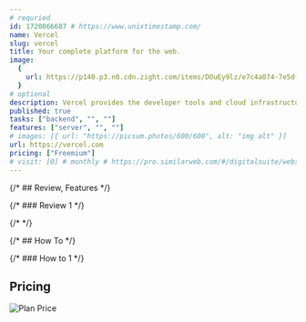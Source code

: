 ```yaml
---
# requried
id: 1720866687 # https://www.unixtimestamp.com/
name: Vercel
slug: vercel
title: Your complete platform for the web.
image:
  {
    url: https://p140.p3.n0.cdn.zight.com/items/DOuEy9lz/e7c4a074-7e5d-4bdb-aaa2-3d8c6886fab6.jpg,
  }
# optional
description: Vercel provides the developer tools and cloud infrastructure to build, scale, and secure a faster, more personalized web.
published: true
tasks: ["backend", "", ""]
features: ["server", "", ""]
# images: [{ url: "https://picsum.photos/600/600", alt: "img alt" }]
url: https://vercel.com
pricing: ["Freemium"]
# visit: [0] # monthly # https://pro.similarweb.com/#/digitalsuite/websiteanalysis/home
---
```


{/* ## Review, Features */}

{/* ### Review 1 */}

{/* <DetailYoutube videoId="" startTime={0} /> */}

{/* ## How To */}

{/* ### How to 1 */}

## Pricing

<Img
  src="https://p140.p3.n0.cdn.zight.com/items/NQuAm1W9/9ca0a40a-5276-4258-9ed3-039ba96ce67c.jpg?v=%22abdde1a1765561171beece7d69272246%22"
  alt="Plan Price"
/>
